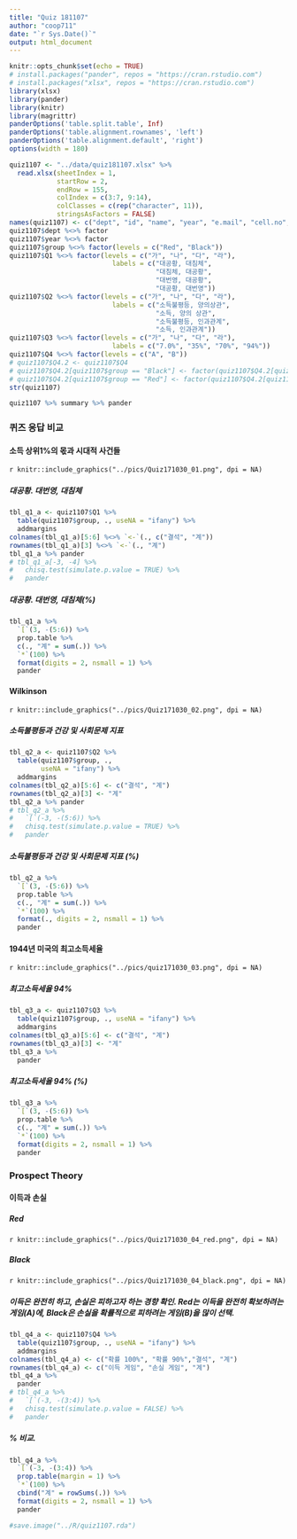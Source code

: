 ```yaml
---
title: "Quiz 181107"
author: "coop711"
date: "`r Sys.Date()`"
output: html_document
---
```


```r
knitr::opts_chunk$set(echo = TRUE)
# install.packages("pander", repos = "https://cran.rstudio.com")
# install.packages("xlsx", repos = "https://cran.rstudio.com")
library(xlsx)
library(pander)
library(knitr)
library(magrittr)
panderOptions('table.split.table', Inf)
panderOptions('table.alignment.rownames', 'left')
panderOptions('table.alignment.default', 'right')
options(width = 180)
```

```r
quiz1107 <- "../data/quiz181107.xlsx" %>% 
  read.xlsx(sheetIndex = 1, 
            startRow = 2, 
            endRow = 155, 
            colIndex = c(3:7, 9:14), 
            colClasses = c(rep("character", 11)), 
            stringsAsFactors = FALSE)
names(quiz1107) <- c("dept", "id", "name", "year", "e.mail", "cell.no", "Q1", "Q2", "Q3", "Q4", "group")
quiz1107$dept %<>% factor
quiz1107$year %<>% factor
quiz1107$group %<>% factor(levels = c("Red", "Black"))
quiz1107$Q1 %<>% factor(levels = c("가", "나", "다", "라"), 
                          labels = c("대공황, 대침체", 
                                     "대침체, 대공황", 
                                     "대번영, 대공황", 
                                     "대공황, 대번영"))
quiz1107$Q2 %<>% factor(levels = c("가", "나", "다", "라"), 
                          labels = c("소득불평등, 양의상관", 
                                     "소득, 양의 상관", 
                                     "소득불평등, 인과관계", 
                                     "소득, 인과관계"))
quiz1107$Q3 %<>% factor(levels = c("가", "나", "다", "라"), 
                          labels = c("7.0%", "35%", "70%", "94%"))
quiz1107$Q4 %<>% factor(levels = c("A", "B"))
# quiz1107$Q4.2 <- quiz1107$Q4
# quiz1107$Q4.2[quiz1107$group == "Black"] <- factor(quiz1107$Q4.2[quiz1107$group == "Black"], levels = c("A", "B"), labels = c("100%확률로 잃기", "90%확률로 잃기"))
# quiz1107$Q4.2[quiz1107$group == "Red"] <- factor(quiz1107$Q4.2[quiz1107$group == "Red"], levels = c("A", "B"), labels = c("100%확률로 따기", "90%확률로 따기"))
str(quiz1107)
```

```r
quiz1107 %>% summary %>% pander
```

### 퀴즈 응답 비교

#### 소득 상위1%의 몫과 시대적 사건들

`r knitr::include_graphics("../pics/Quiz171030_01.png", dpi = NA)`

##### 대공황. 대번영, 대침체

```r
tbl_q1_a <- quiz1107$Q1 %>% 
  table(quiz1107$group, ., useNA = "ifany") %>%
  addmargins
colnames(tbl_q1_a)[5:6] %<>% `<-`(., c("결석", "계"))
rownames(tbl_q1_a)[3] %<>% `<-`(., "계")
tbl_q1_a %>% pander 
# tbl_q1_a[-3, -4] %>% 
#   chisq.test(simulate.p.value = TRUE) %>% 
#   pander
```

##### 대공황. 대번영, 대침체(%)

```r
tbl_q1_a %>% 
  `[`(3, -(5:6)) %>%
  prop.table %>% 
  c(., "계" = sum(.)) %>%
  `*`(100) %>%
  format(digits = 2, nsmall = 1) %>%
  pander
```

#### Wilkinson

`r knitr::include_graphics("../pics/Quiz171030_02.png", dpi = NA)`

##### 소득불평등과 건강 및 사회문제 지표

```r
tbl_q2_a <- quiz1107$Q2 %>%
  table(quiz1107$group, .,
        useNA = "ifany") %>%
  addmargins
colnames(tbl_q2_a)[5:6] <- c("결석", "계")
rownames(tbl_q2_a)[3] <- "계"
tbl_q2_a %>% pander 
# tbl_q2_a %>%
#   `[`(-3, -(5:6)) %>% 
#   chisq.test(simulate.p.value = TRUE) %>%
#   pander
```

##### 소득불평등과 건강 및 사회문제 지표 (%)

```r
tbl_q2_a %>%
  `[`(3, -(5:6)) %>%
  prop.table %>%
  c(., "계" = sum(.)) %>%
  `*`(100) %>%
  format(., digits = 2, nsmall = 1) %>%
  pander
```

#### 1944년 미국의 최고소득세율

`r knitr::include_graphics("../pics/quiz171030_03.png", dpi = NA)`

##### 최고소득세율 94%

```r
tbl_q3_a <- quiz1107$Q3 %>%
  table(quiz1107$group, ., useNA = "ifany") %>%
  addmargins
colnames(tbl_q3_a)[5:6] <- c("결석", "계")
rownames(tbl_q3_a)[3] <- "계"
tbl_q3_a %>% 
  pander
```

##### 최고소득세율 94% (%)

```r
tbl_q3_a %>%
  `[`(3, -(5:6)) %>%
  prop.table %>%
  c(., "계" = sum(.)) %>%
  `*`(100) %>%
  format(digits = 2, nsmall = 1) %>%
  pander
```

### Prospect Theory

#### 이득과 손실

##### Red 

`r knitr::include_graphics("../pics/Quiz171030_04_red.png", dpi = NA)`

##### Black

`r knitr::include_graphics("../pics/Quiz171030_04_black.png", dpi = NA)`

##### 이득은 완전히 하고, 손실은 피하고자 하는 경향 확인. Red는 이득을 완전히 확보하려는 게임(A)에, Black은 손실을 확률적으로 피하려는 게임(B)을 많이 선택.

```r
tbl_q4_a <- quiz1107$Q4 %>%
  table(quiz1107$group, ., useNA = "ifany") %>%
  addmargins
colnames(tbl_q4_a) <- c("확률 100%", "확률 90%","결석", "계")
rownames(tbl_q4_a) <- c("이득 게임", "손실 게임", "계")
tbl_q4_a %>% 
  pander
# tbl_q4_a %>%
#   `[`(-3, -(3:4)) %>%
#   chisq.test(simulate.p.value = FALSE) %>%
#   pander
```

##### % 비교.  

```r
tbl_q4_a %>% 
  `[`(-3, -(3:4)) %>%
  prop.table(margin = 1) %>%
  `*`(100) %>%
  cbind("계" = rowSums(.)) %>%
  format(digits = 2, nsmall = 1) %>%
  pander
```

```r
#save.image("../R/quiz1107.rda")
```
